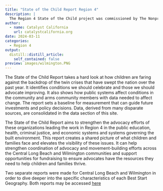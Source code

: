 ```yaml
---
title: "State of the Child Report Region 4"
description: |
  The Region 4 State of the Child project was commissioned by The Nonprofit Partnership (TNP) in order to understand the conditions of children and families within this current moment and not shy away from talking about COVID-19 impacts, rampant police misconduct, or racism.
author:
  - name: Catalyst California
    url: catalystcalifornia.org
date: 2024-03-11
categories:
  - Region 4
output:
  distill::distill_article:
    self_contained: false
preview: images/wilmington.PNG
---
```

The State of the Child Report takes a hard look at how children are faring against the backdrop of the twin crises that have swept the nation over the past year. It identifies conditions we should celebrate and those we should advocate improving. It also shows how public systems affect conditions in the community and arms community members with data needed to affect change. The report sets a baseline for measurement that can guide future investments and policy decisions. Data, derived from many disparate sources, are consolidated in the data section of this site. 

The State of the Child Report aims to strengthen the advocacy efforts of these organizations leading the work in Region 4 in the public education, health, criminal justice, and economic systems and systems governing the built environment. This report creates a shared picture of what children and families face and elevates the visibility of these issues. It can help strengthen coordination of advocacy and movement-building efforts across the Central Long Beach and Wilmington communities and support opportunities for fundraising to ensure advocates have the resources they need to help children and families thrive.

Two separate reports were made for Central Long Beach and Wilmington in order to dive deeper into the specific characteristics of each Best Start Geography. Both reports may be accessed [here](https://beststartregion4.org/?)


